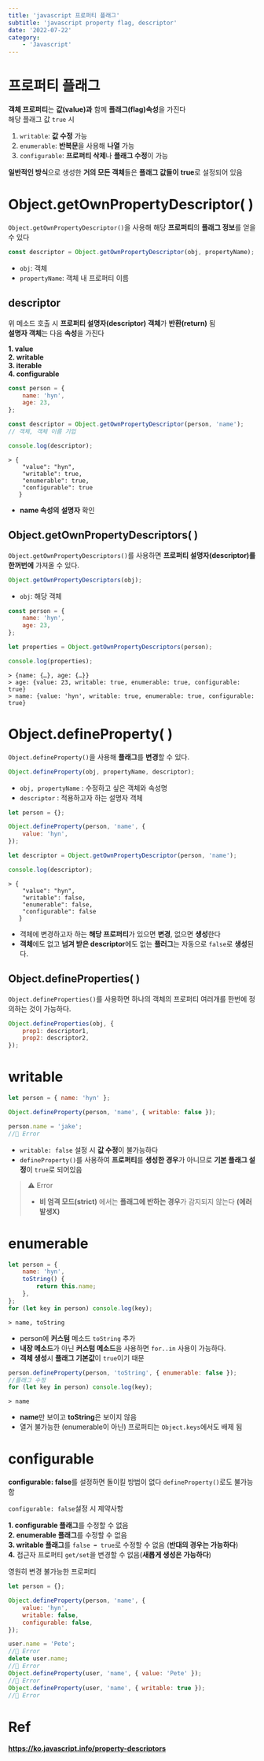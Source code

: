 ```yaml
---
title: 'javascript 프로퍼티 플래그'
subtitle: 'javascript property flag, descriptor'
date: '2022-07-22'
category:
    - 'Javascript'
---
```


# 프로퍼티 플래그

**객체 프로퍼티**는 **값(value)과** 함께 **플래그(flag)속성**을 가진다  
해당 플래그 값 `true` 시

1. `writable`: **값 수정** 가능
2. `enumerable`: **반복문**을 사용해 **나열** 가능
3. `configurable`: **프로퍼티 삭제**나 **플래그 수정**이 가능

**일반적인 방식**으로 생성한 **거의 모든 객체**들은 **플래그 값들이** **true**로 설정되어 있음

# Object.getOwnPropertyDescriptor( )

`Object.getOwnPropertyDescriptor()`을 사용해 해당 **프로퍼티**의 **플래그 정보**를 얻을 수 있다

```js
const descriptor = Object.getOwnPropertyDescriptor(obj, propertyName);
```

-   `obj`: 객체
-   `propertyName`: 객체 내 프로퍼티 이름

## descriptor

위 메소드 호출 시 **프로퍼티 설명자(descriptor) 객체**가 **반환(return)** 됨  
**설명자 객체**는 다음 **속성**을 가진다

**1. value**  
**2. writable**  
**3. iterable**  
**4. configurable**

```js
const person = {
    name: 'hyn',
    age: 23,
};

const descriptor = Object.getOwnPropertyDescriptor(person, 'name');
// 객체, 객체 이름 기입

console.log(descriptor);
```

```http
> {
    "value": "hyn",
    "writable": true,
    "enumerable": true,
    "configurable": true
   }
```

-   **name 속성의** **설명자** 확인

## Object.getOwnPropertyDescriptors( )

`Object.getOwnPropertyDescriptors()`를 사용하면 **프로퍼티 설명자(descriptor)를** **한꺼번에** 가져올 수 있다.

```js
Object.getOwnPropertyDescriptors(obj);
```

-   `obj`: 해당 객체

```js
const person = {
    name: 'hyn',
    age: 23,
};

let properties = Object.getOwnPropertyDescriptors(person);

console.log(properties);
```

```http
> {name: {…}, age: {…}}
> age: {value: 23, writable: true, enumerable: true, configurable: true}
> name: {value: 'hyn', writable: true, enumerable: true, configurable: true}
```

###

# Object.defineProperty( )

`Object.defineProperty()`을 사용해 **플래그**를 **변경**할 수 있다.

```js
Object.defineProperty(obj, propertyName, descriptor);
```

-   `obj, propertyName` : 수정하고 싶은 객체와 속성명
-   `descriptor` : 적용하고자 하는 설명자 객체

```js
let person = {};

Object.defineProperty(person, 'name', {
    value: 'hyn',
});

let descriptor = Object.getOwnPropertyDescriptor(person, 'name');

console.log(descriptor);
```

```http
> {
    "value": "hyn",
    "writable": false,
    "enumerable": false,
    "configurable": false
   }
```

-   객체에 변경하고자 하는 **해당 프로퍼티**가 있으면 **변경**, 없으면 **생성**한다
-   **객체**에도 없고 **넘겨 받은 descriptor**에도 없는 **플러그**는 자동으로 `false`로 **생성**된다.

## Object.defineProperties( )

`Object.defineProperties()`를 사용하면 하나의 객체의 프로퍼티 여러개를 한번에 정의하는 것이 가능하다.

```js
Object.defineProperties(obj, {
    prop1: descriptor1,
    prop2: descriptor2,
});
```

# writable

```js
let person = { name: 'hyn' };

Object.defineProperty(person, 'name', { writable: false });

person.name = 'jake';
//🚫 Error
```

-   `writable: false` 설정 시 **값 수정**이 불가능하다
-   `defineProperty()`를 사용하여 **프로퍼티**를 **생성한 경우**가 아니므로 **기본 플래그 설정**이 `true`로 되어있음

> ⚠️ Error
>
> -   **비 엄격 모드(strict)** 에서는 **플래그에 반하는 경우**가 감지되지 않는다 **(에러발생X)**

# enumerable

```js
let person = {
    name: 'hyn',
    toString() {
        return this.name;
    },
};
for (let key in person) console.log(key);
```

```http
> name, toString
```

-   person에 **커스텀** 메소드 `toString` 추가
-   **내장 메소드**가 아닌 **커스텀 메소드**을 사용하면 `for..in` 사용이 가능하다.
-   **객체 생성**시 **플래그 기본값**이 `true`이기 때문

```js
person.defineProperty(person, 'toString', { enumerable: false });
//플래그 수정
for (let key in person) console.log(key);
```

```http
> name
```

-   **name**만 보이고 **toString**은 보이지 않음
-   열거 불가능한 (enumerable이 아닌) 프로퍼티는 `Object.keys`에서도 배제 됨

# configurable

**configurable: false**를 설정하면 돌이킬 방법이 없다
`defineProperty()`로도 불가능 함

`configurable: false`설정 시 제약사항

**1. configurable 플래그**를 수정할 수 없음  
**2. enumerable 플래그**를 수정할 수 없음  
**3. writable 플래그**를 `false ➡️ true`로 수정할 수 없음 (**반대의 경우는 가능하다**)  
**4.** 접근자 프로퍼티 `get/set`을 변경할 수 없음(**새롭게 생성은 가능하다**)

영원히 변경 불가능한 프로퍼티

```js
let person = {};

Object.defineProperty(person, 'name', {
    value: 'hyn',
    writable: false,
    configurable: false,
});

user.name = 'Pete';
//🚫 Error
delete user.name;
//🚫 Error
Object.defineProperty(user, 'name', { value: 'Pete' });
//🚫 Error
Object.defineProperty(user, 'name', { writable: true });
//🚫 Error
```

# Ref

**https://ko.javascript.info/property-descriptors**
